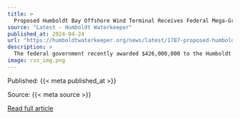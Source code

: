 ```yaml
---
title: >
  Proposed Humboldt Bay Offshore Wind Terminal Receives Federal Mega-Grant, Port Developer Withdraws
source: "Latest - Humboldt Waterkeeper"
published_at: 2024-04-24
url: "https://humboldtwaterkeeper.org/news/latest/1787-proposed-humboldt-bay-offshore-wind-terminal-receives-federal-mega-grant-port-developer-withdrawsthe-federal-government-recently-awarded-426-000-000-to-the-humboldt-bay-harbor-recreation-and-conservation-district-for-the-design-permitting-and-constr"
description: >
  The federal government recently awarded $426,000,000 to the Humboldt Bay Harbor, Recreation, and Conservation District for the design, permitting, and construction of an offshore wind Heavy Lift Terminal on the Samoa Peninsula.&nbsp;Left:&nbsp;The site was once part of the former Hammond Lumber Mill. The site will need to be remediated, dock and buildings demolished, and ground elevation raised to accommodate sea level rise. Imagery by Oren Nardi for Humboldt Waterkeeper.
image: rss_img.png
---
```



  Published: {{< meta published_at >}}
  

  Source: {{< meta source >}}
  

  [Read full article]({{< meta url >}}){target='blank'}
  

